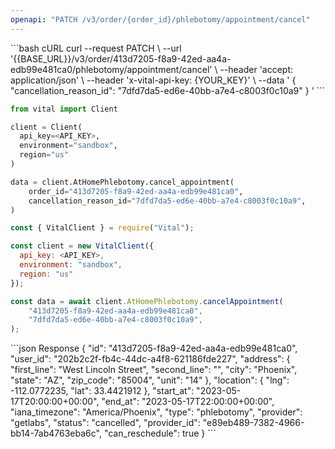 ```yaml
---
openapi: "PATCH /v3/order/{order_id}/phlebotomy/appointment/cancel"
---
```


<RequestExample>
```bash cURL
curl --request PATCH \
     --url '{{BASE_URL}}/v3/order/413d7205-f8a9-42ed-aa4a-edb99e481ca0/phlebotomy/appointment/cancel' \
     --header 'accept: application/json' \
     --header 'x-vital-api-key: {YOUR_KEY}' \
     --data '
{
    "cancellation_reason_id": "7dfd7da5-ed6e-40bb-a7e4-c8003f0c10a9"
}
'
```

```python Python
from vital import Client

client = Client(
  api_key=<API_KEY>,
  environment="sandbox",
  region="us"
)

data = client.AtHomePhlebotomy.cancel_appointment(
    order_id="413d7205-f8a9-42ed-aa4a-edb99e481ca0",
    cancellation_reason_id="7dfd7da5-ed6e-40bb-a7e4-c8003f0c10a9",
)
```

```javascript Node
const { VitalClient } = require("Vital");

const client = new VitalClient({
  api_key: <API_KEY>,
  environment: "sandbox",
  region: "us"
});

const data = await client.AtHomePhlebotomy.cancelAppointment(
    "413d7205-f8a9-42ed-aa4a-edb99e481ca0",
    "7dfd7da5-ed6e-40bb-a7e4-c8003f0c10a9",
);
```

</RequestExample>

<ResponseExample>
```json Response
{
    "id": "413d7205-f8a9-42ed-aa4a-edb99e481ca0",
    "user_id": "202b2c2f-fb4c-44dc-a4f8-621186fde227",
    "address": {
        "first_line": "West Lincoln Street",
        "second_line": "",
        "city": "Phoenix",
        "state": "AZ",
        "zip_code": "85004",
        "unit": "14"
    },
    "location": {
        "lng": -112.0772235,
        "lat": 33.4421912
    },
    "start_at": "2023-05-17T20:00:00+00:00",
    "end_at": "2023-05-17T22:00:00+00:00",
    "iana_timezone": "America/Phoenix",
    "type": "phlebotomy",
    "provider": "getlabs",
    "status": "cancelled",
    "provider_id": "e89eb489-7382-4966-bb14-7ab4763eba6c",
    "can_reschedule": true
}
```
</ResponseExample>
